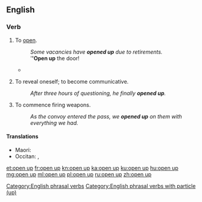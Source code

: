 ==English==

===Verb===
{{en-verb|opens up|opening up|opened up}}

# {{lb|en|intransitive|transitive}} To [[open]].
#: ''Some vacancies have '''opened up''' due to retirements.''
#: '''''Open up''' the door!
#* {{quote-journal
|date=February 1, 2011
|author=Phil McNulty
|title=Arsenal 2 - 1 Everton
|work=BBC
|url=http://news.bbc.co.uk/sport2/hi/football/eng_prem/9379477.stm
|page=
|passage=Wilshere then '''opened up''' Everton's defence, but Van Persie lifted his finish over the onrushing Howard and also over the bar.}}
# {{lb|en|intransitive}} To reveal oneself; to become communicative.
#: ''After three hours of questioning, he finally '''opened up'''.''
# {{lb|en|intransitive}} To commence firing weapons.
#: ''As the convoy entered the pass, we '''opened up''' on them with everything we had.''

====Translations====
{{trans-top|to open}}
{{trans-mid}}
* Maori: {{t|mi|matapihipihi}}
* Occitan: {{t+|oc|obrir}}, {{t+|oc|dobrir}}
{{trans-bottom}}

[[Category:English phrasal verbs]]
[[Category:English phrasal verbs with particle (up)]]

[[et:open up]]
[[fr:open up]]
[[kn:open up]]
[[ka:open up]]
[[ku:open up]]
[[hu:open up]]
[[mg:open up]]
[[ml:open up]]
[[pl:open up]]
[[ru:open up]]
[[zh:open up]]